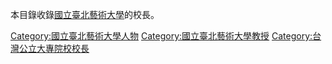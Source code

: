 本目錄收錄[[國立臺北藝術大學|國立臺北藝術大學]]的校長。

[[Category:國立臺北藝術大學人物|Category:國立臺北藝術大學人物]]
[[Category:國立臺北藝術大學教授|Category:國立臺北藝術大學教授]]
[[Category:台灣公立大專院校校長|Category:台灣公立大專院校校長]]